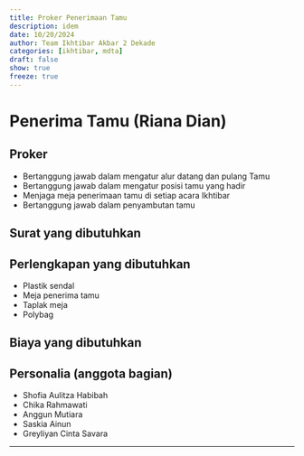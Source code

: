 ```yaml
---
title: Proker Penerimaan Tamu
description: idem
date: 10/20/2024
author: Team Ikhtibar Akbar 2 Dekade
categories: [ikhtibar, mdta]
draft: false
show: true
freeze: true
---
```


# Penerima Tamu (Riana Dian)

## Proker

* Bertanggung jawab dalam mengatur alur datang dan pulang Tamu
* Bertanggung jawab dalam mengatur posisi tamu yang hadir
* Menjaga meja penerimaan tamu di setiap acara Ikhtibar
* Bertanggung jawab dalam penyambutan tamu 

## Surat yang dibutuhkan

## Perlengkapan yang dibutuhkan

* Plastik sendal
* Meja penerima tamu
* Taplak meja
* Polybag

## Biaya yang dibutuhkan

## Personalia (anggota bagian)

* Shofia Aulitza Habibah
* Chika Rahmawati
* Anggun Mutiara
* Saskia Ainun
* Greyliyan Cinta Savara

----------
